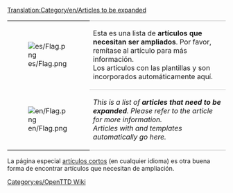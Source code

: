 [[Translation:Category/en/Articles to be expanded]]

{| 
|- valign="top"
| [[File:es/Flag.png]]
| style="border-top:1px solid silver; border-bottom:1px solid silver;" |Esta es una lista de '''artículos que necesitan ser ampliados'''. Por favor, remítase al artículo para más información.<br/>
Los artículos con las plantillas {{en/S|es/Ampliar}} y {{en/S|es/Esbozo}} son incorporados automáticamente aquí.
|- valign="top"
| [[File:en/Flag.png]]
| style="border-bottom:1px solid silver;" |''This is a list of '''articles that need to be expanded'''. Please refer to the article for more information.<br/>
Articles with {{en/S|es/Ampliar}} and {{en/S|es/Esbozo}} templates automatically go here.''
|}


La página especial [[Special:Shortpages|artículos cortos]] (en cualquier idioma) es otra buena forma de encontrar artículos que necesitan de ampliación.


[[Category:es/OpenTTD Wiki]]
